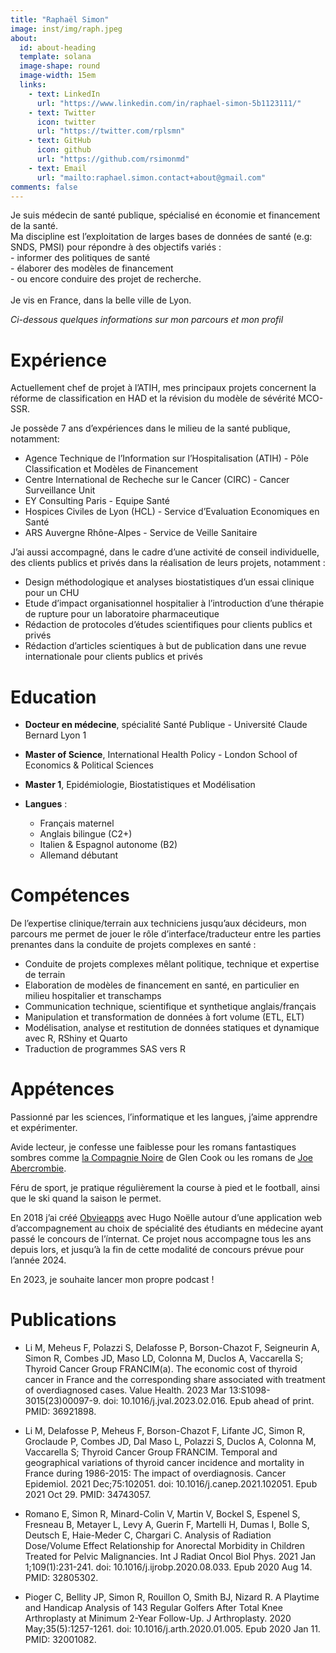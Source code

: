 ```yaml
---
title: "Raphaël Simon"
image: inst/img/raph.jpeg
about:
  id: about-heading
  template: solana
  image-shape: round
  image-width: 15em
  links:
    - text: LinkedIn
      url: "https://www.linkedin.com/in/raphael-simon-5b1123111/"
    - text: Twitter
      icon: twitter
      url: "https://twitter.com/rplsmn"
    - text: GitHub
      icon: github
      url: "https://github.com/rsimonmd"
    - text: Email
      url: "mailto:raphael.simon.contact+about@gmail.com"
comments: false
---
```



:::{#about-heading}

Je suis médecin de santé publique, spécialisé en économie et financement de la santé.
<br>
Ma discipline est l'exploitation de larges bases de données de santé (e.g: SNDS, PMSI) pour répondre à des objectifs variés :  
- informer des politiques de santé  
- élaborer des modèles de financement  
- ou encore conduire des projet de recherche.  
<br>
Je vis en France, dans la belle ville de Lyon.

:::

_Ci-dessous quelques informations sur mon parcours et mon profil_
<br>

:::{.panel-tabset}

# Expérience

Actuellement chef de projet à l'ATIH, mes principaux projets concernent la réforme de classification en HAD et la révision du modèle de sévérité MCO-SSR.

Je possède 7 ans d'expériences dans le milieu de la santé publique, notamment:  

- Agence Technique de l'Information sur l'Hospitalisation (ATIH) - Pôle Classification et Modèles de Financement  
- Centre International de Recheche sur le Cancer (CIRC) - Cancer Surveillance Unit  
- EY Consulting Paris - Equipe Santé  
- Hospices Civiles de Lyon (HCL) - Service d'Evaluation Economiques en Santé  
- ARS Auvergne Rhône-Alpes - Service de Veille Sanitaire

J'ai aussi accompagné, dans le cadre d'une activité de conseil individuelle, des clients publics et privés dans la réalisation de leurs projets, notamment :  

- Design méthodologique et analyses biostatistiques d'un essai clinique pour un CHU  
- Etude d'impact organisationnel hospitalier à l'introduction d'une thérapie de rupture pour un laboratoire pharmaceutique  
- Rédaction de protocoles d'études scientifiques pour clients publics et privés  
- Rédaction d'articles scientiques à but de publication dans une revue internationale pour clients publics et privés

# Education

- **Docteur en médecine**, spécialité Santé Publique - Université Claude Bernard Lyon 1  

- **Master of Science**, International Health Policy - London School of Economics & Political Sciences  

- **Master 1**, Epidémiologie, Biostatistiques et Modélisation  

- **Langues** : 
  - Français maternel
  - Anglais bilingue (C2+)
  - Italien & Espagnol autonome (B2)
  - Allemand débutant

# Compétences

De l'expertise clinique/terrain aux techniciens jusqu'aux décideurs, mon parcours me permet de jouer le rôle d'interface/traducteur entre les parties prenantes dans la conduite de projets complexes en santé : 

- Conduite de projets complexes mêlant politique, technique et expertise de terrain 
- Elaboration de modèles de financement en santé, en particulier en milieu hospitalier et transchamps
- Communication technique, scientifique et synthetique anglais/français  
- Manipulation et transformation de données à fort volume (ETL, ELT)
- Modélisation, analyse et restitution de données statiques et dynamique avec R, RShiny et Quarto
- Traduction de programmes SAS vers R

# Appétences

Passionné par les sciences, l'informatique et les langues, j'aime apprendre et expérimenter.

Avide lecteur, je confesse une faiblesse pour les romans fantastiques sombres comme [la Compagnie Noire](https://www.goodreads.com/book/show/140671.The_Black_Company) de Glen Cook ou les romans de [Joe Abercrombie](https://joeabercrombie.com/).

Féru de sport, je pratique régulièrement la course à pied et le football, ainsi que le ski quand la saison le permet.

En 2018 j'ai créé [Obvieapps](https://obvieapps.fr) avec Hugo Noëlle autour d'une application web d'accompagnement au choix de spécialité des étudiants en médecine ayant passé le concours de l'ínternat. Ce projet nous accompagne tous les ans depuis lors, et jusqu'à la fin de cette modalité de concours prévue pour l'année 2024.

En 2023, je souhaite lancer mon propre podcast !

# Publications

- Li M, Meheus F, Polazzi S, Delafosse P, Borson-Chazot F, Seigneurin A, Simon R, Combes JD, Maso LD, Colonna M, Duclos A, Vaccarella S; Thyroid Cancer Group FRANCIM(a). The economic cost of thyroid cancer in France and the corresponding share associated with treatment of overdiagnosed cases. Value Health. 2023 Mar 13:S1098-3015(23)00097-9. doi: 10.1016/j.jval.2023.02.016. Epub ahead of print. PMID: 36921898. 

- Li M, Delafosse P, Meheus F, Borson-Chazot F, Lifante JC, Simon R, Groclaude P, Combes JD, Dal Maso L, Polazzi S, Duclos A, Colonna M, Vaccarella S; Thyroid Cancer Group FRANCIM. Temporal and geographical variations of thyroid cancer incidence and mortality in France during 1986-2015: The impact of overdiagnosis. Cancer Epidemiol. 2021 Dec;75:102051. doi: 10.1016/j.canep.2021.102051. Epub 2021 Oct 29. PMID: 34743057.

- Romano E, Simon R, Minard-Colin V, Martin V, Bockel S, Espenel S, Fresneau B, Metayer L, Levy A, Guerin F, Martelli H, Dumas I, Bolle S, Deutsch E, Haie-Meder C, Chargari C. Analysis of Radiation Dose/Volume Effect Relationship for Anorectal Morbidity in Children Treated for Pelvic Malignancies. Int J Radiat Oncol Biol Phys. 2021 Jan 1;109(1):231-241. doi: 10.1016/j.ijrobp.2020.08.033. Epub 2020 Aug 14. PMID: 32805302.

- Pioger C, Bellity JP, Simon R, Rouillon O, Smith BJ, Nizard R. A Playtime and Handicap Analysis of 143 Regular Golfers After Total Knee Arthroplasty at Minimum 2-Year Follow-Up. J Arthroplasty. 2020 May;35(5):1257-1261. doi: 10.1016/j.arth.2020.01.005. Epub 2020 Jan 11. PMID: 32001082.

:::
<!-- 
:::{.panel-tabset}



::: -->
